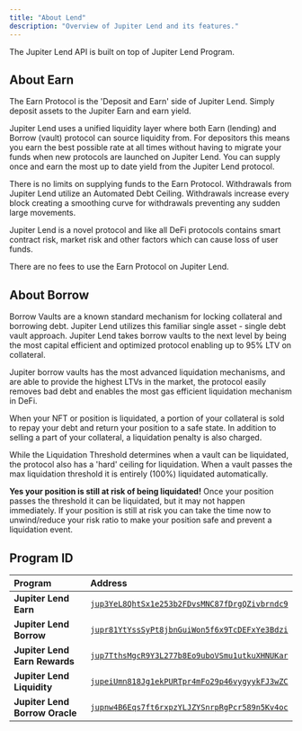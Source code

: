 ```yaml
---
title: "About Lend"
description: "Overview of Jupiter Lend and its features."
---
```


The Jupiter Lend API is built on top of Jupiter Lend Program.

## About Earn

<AccordionGroup>

<Accordion title="What is the Jupiter Earn Protocol?">
The Earn Protocol is the 'Deposit and Earn' side of Jupiter Lend. Simply deposit assets to the Jupiter Earn and earn yield.
</Accordion>

<Accordion title="Why is this separate from borrowing?">

  Jupiter Lend uses a unified liquidity layer where both Earn (lending) and Borrow (vault) protocol can source liquidity from. For depositors this means you earn the best possible rate at all times without having to migrate your funds when new protocols are launched on Jupiter Lend. You can supply once and earn the most up to date yield from the Jupiter Lend protocol.
</Accordion>

<Accordion title="Are there supply or withdraw limits?">

  There is no limits on supplying funds to the Earn Protocol. Withdrawals from Jupiter Lend utilize an Automated Debt Ceiling. Withdrawals increase every block creating a smoothing curve for withdrawals preventing any sudden large movements.

</Accordion>

<Accordion title="What are the risk?">

  Jupiter Lend is a novel protocol and like all DeFi protocols contains smart contract risk, market risk and other factors which can cause loss of user funds.
</Accordion>

<Accordion title="What are the fees for the Earn Protocol?">

  There are no fees to use the Earn Protocol on Jupiter Lend.
</Accordion>

</AccordionGroup>

## About Borrow

<AccordionGroup>

<Accordion title="What is Jupiter Borrow Protocol?">

  Borrow Vaults are a known standard mechanism for locking collateral and borrowing debt. Jupiter Lend utilizes this familiar single asset - single debt vault approach. Jupiter Lend takes borrow vaults to the next level by being the most capital efficient and optimized protocol enabling up to 95% LTV on collateral.
</Accordion>

<Accordion title="How does Jupiter Lend achieve such high LTV?">

  Jupiter borrow vaults has the most advanced liquidation mechanisms, and are able to provide the highest LTVs in the market, the protocol easily removes bad debt and enables the most gas efficient liquidation mechanism in DeFi.
</Accordion>

<Accordion title="What happens if I am liquidated?">

  When your NFT or position is liquidated, a portion of your collateral is sold to repay your debt and return your position to a safe state. In addition to selling a part of your collateral, a liquidation penalty is also charged.
</Accordion>

<Accordion title="What is the Max Liquidation Threshold?">

  While the Liquidation Threshold determines when a vault can be liquidated, the protocol also has a 'hard' ceiling for liquidation. When a vault passes the max liquidation threshold it is entirely (100%) liquidated automatically.
</Accordion>

<Accordion title="My vault passed the liquidation threshold but is not liquidated, will I be liquidated?">

  **Yes your position is still at risk of being liquidated!** Once your position passes the threshold it can be liquidated, but it may not happen immediately. If your position is still at risk you can take the time now to unwind/reduce your risk ratio to make your position safe and prevent a liquidation event.
</Accordion>
</AccordionGroup>

## Program ID

| Program | Address |
|:--------|:--------|
| **Jupiter Lend Earn** | [`jup3YeL8QhtSx1e253b2FDvsMNC87fDrgQZivbrndc9`](https://solscan.io/account/jup3YeL8QhtSx1e253b2FDvsMNC87fDrgQZivbrndc9) |
| **Jupiter Lend Borrow** | [`jupr81YtYssSyPt8jbnGuiWon5f6x9TcDEFxYe3Bdzi`](https://solscan.io/account/jupr81YtYssSyPt8jbnGuiWon5f6x9TcDEFxYe3Bdzi) |
| **Jupiter Lend Earn Rewards** | [`jup7TthsMgcR9Y3L277b8Eo9uboVSmu1utkuXHNUKar`](https://solscan.io/account/jup7TthsMgcR9Y3L277b8Eo9uboVSmu1utkuXHNUKar) |
| **Jupiter Lend Liquidity** | [`jupeiUmn818Jg1ekPURTpr4mFo29p46vygyykFJ3wZC`](https://solscan.io/account/jupeiUmn818Jg1ekPURTpr4mFo29p46vygyykFJ3wZC) |
| **Jupiter Lend Borrow Oracle** | [`jupnw4B6Eqs7ft6rxpzYLJZYSnrpRgPcr589n5Kv4oc`](https://solscan.io/account/jupnw4B6Eqs7ft6rxpzYLJZYSnrpRgPcr589n5Kv4oc) |